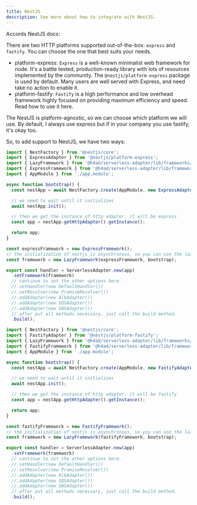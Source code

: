 ---
title: NestJS
description: See more about how to integrate with NestJS.
---



Accords NestJS docs:

<BrowserWindow url="https://docs.nestjs.com/first-steps#platform">

There are two HTTP platforms supported out-of-the-box: `express` and `fastify`. You can choose the one that best suits your needs.

- platform-express: `Express` is a well-known minimalist web framework for node. It's a battle tested, production-ready library with lots of resources implemented by the community. The `@nestjs/platform-express` package is used by default. Many users are well served with Express, and need take no action to enable it.
- platform-fastify: `Fastify` is a high performance and low overhead framework highly focused on providing maximum efficiency and speed. Read how to use it here.

The NestJS is platform-agnostic, so we can choose which platform we will use. By default, I always use express but if in your company you use fastify, it's okay too.

</BrowserWindow>

So, to add support to NestJS, we have two ways:

<Tabs groupId="framework-nestjs">

<TabItem value="nestjs-express" label="Express" default>

```typescript title="index.ts"
import { NestFactory } from '@nestjs/core';
import { ExpressAdapter } from '@nestjs/platform-express';
import { LazyFramework } from '@h4ad/serverless-adapter/lib/frameworks/lazy';
import { ExpressFramework } from '@h4ad/serverless-adapter/lib/frameworks/express';
import { AppModule } from './app.module';

async function bootstrap() {
  const nestApp = await NestFactory.create(AppModule, new ExpressAdapter());

  // we need to wait until it initializes
  await nestApp.init();

  // then we get the instance of http adapter, it will be express
  const app = nestApp.getHttpAdapter().getInstance();

  return app;
}

const expressFramework = new ExpressFramework();
// the initialization of nestjs is asynchronous, so you can use the lazy framework.
const framework = new LazyFramework(expressFramework, bootstrap);

export const handler = ServerlessAdapter.new(app)
  .setFramework(framework)
  // continue to set the other options here.
  //.setHandler(new DefaultHandler())
  //.setResolver(new PromiseResolver())
  //.addAdapter(new AlbAdapter())
  //.addAdapter(new SQSAdapter())
  //.addAdapter(new SNSAdapter())
  // after put all methods necessary, just call the build method.
  .build();
```

</TabItem>

<TabItem value="nestjs-fastify" label="Fastify" default>

```typescript title="index.ts"
import { NestFactory } from '@nestjs/core';
import { FastifyAdapter } from '@nestjs/platform-fastify';
import { LazyFramework } from '@h4ad/serverless-adapter/lib/frameworks/lazy';
import { FastifyFramework } from '@h4ad/serverless-adapter/lib/frameworks/fastify';
import { AppModule } from './app.module';

async function bootstrap() {
  const nestApp = await NestFactory.create(AppModule, new FastifyAdapter());

  // we need to wait until it initializes
  await nestApp.init();

  // then we get the instance of http adapter, it will be fastify
  const app = nestApp.getHttpAdapter().getInstance();

  return app;
}

const fastifyFramework = new FastifyFramework();
// the initialization of nestjs is asynchronous, so you can use the lazy framework.
const framework = new LazyFramework(fastifyFramework, bootstrap);

export const handler = ServerlessAdapter.new(app)
  .setFramework(framework)
  // continue to set the other options here.
  //.setHandler(new DefaultHandler())
  //.setResolver(new PromiseResolver())
  //.addAdapter(new AlbAdapter())
  //.addAdapter(new SQSAdapter())
  //.addAdapter(new SNSAdapter())
  // after put all methods necessary, just call the build method.
  .build();
```

</TabItem>

</Tabs>

